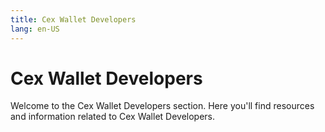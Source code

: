 ```yaml
---
title: Cex Wallet Developers
lang: en-US
---
```



# Cex Wallet Developers

Welcome to the Cex Wallet Developers section. Here you'll find resources and information related to Cex Wallet Developers.

<Cards>
  <Card title="Supporting op mainnet in your exchange" href="/builders/cex-wallet-developers/cex-support" />
  <Card title="Supporting op mainnet in your wallet" href="/builders/cex-wallet-developers/wallet-support" />
</Cards>